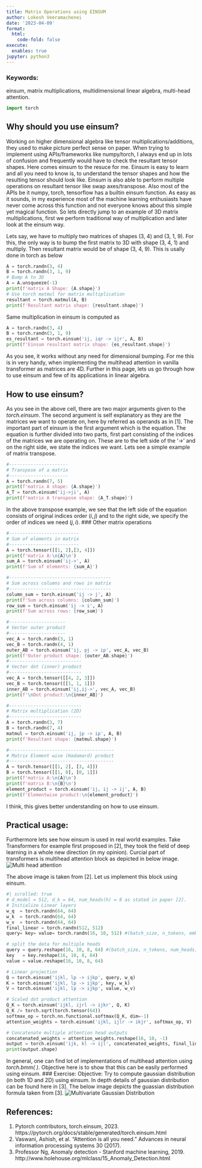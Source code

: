 ```yaml
---
title: Matrix Operations using EINSUM
author: Lokesh Veeramachenei
date: '2023-04-09'
format:
  html:
    code-fold: false
execute:
  enables: true
jupyter: python3
---
```


### Keywords:
einsum, matrix multiplications, multidimensional linear algebra, multi-head attention.

```python
import torch
```

## Why should you use einsum?
Working on higher dimensional algebra like tensor multiplications/additions, they used to make picture perfect sense on paper. When trying to implement using APIs/frameworks like numpy/torch, I always end up in lots of confusion and frequently would have to check the resultant tensor shapes. Here comes einsum to the resuce for me. Einsum is easy to learn and all you need to know is, to understand the tensor shapes and how the resulting tensor should look like. Einsum is also able to perform multiple operations on resultant tensor like swap axes/transpose. Also most of the APIs be it numpy, torch, tensorflow has a builtin einsum function. As easy as it sounds, in my experience most of the machine learning enthusiasts have never come across this function and not everyone knows about this simple yet magical function. So lets directly jump to an example of 3D matrix multiplications, first we perform traditional way of multiplication and later look at the einsum way.

Lets say, we have to multiply two matrices of shapes (3, 4) and (3, 1, 9). For this, the only way is to bump the first matrix to 3D with shape (3, 4, 1) and multiply. Then resultant matrix would be of shape (3, 4, 9). This is usally done in torch as below

```python
A = torch.randn(3, 4)
B = torch.randn(3, 1, 9)
# Bump A to 3D
A = A.unsqueeze(-1)
print(f'matrix A Shape: {A.shape}')
# Use torch matmul for matrix multiplication
resultant = torch.matmul(A, B)
print(f'Resultant matrix shape: {resultant.shape}')
```

Same multiplication in einsum is computed as

```python
A = torch.randn(3, 4)
B = torch.randn(3, 1, 9)
es_resultant = torch.einsum('ij, iqr -> ijr', A, B)
print(f'Einsum resultant matrix shape: {es_resultant.shape}')
```

As you see, it works without any need for dimensional bumping. For me this is in very handy, when implementing the multihead attention in vanilla transformer as matrices are 4D. Further in this page, lets us go through how to use einsum and few of its applications in linear algebra.

## How to use einsum?
As you see in the above cell, there are two major arguments given to the _torch.einsum_. The second argument is self explanatory as they are the matrices we want to operate on, here by referred as operands as in [1]. The important part of einsum is the first argument which is the equation. The equation is further divided into two parts, first part consisting of the indices of the matrices we are operating on. These are to the left side of the '->' and on the right side, we state the indices we want. Lets see a simple example of matrix transpose.

```python
#----------------------
# Transpose of a matrix
#----------------------
A = torch.randn(7, 5)
print(f'matrix A shape: {A.shape}')
A_T = torch.einsum('ij->ji', A)
print(f'matrix A transpose shape: {A_T.shape}')
```

In the above transpose example, we see that the left side of the equation consists of original indices order $(i,j)$ and to the right side, we specify the order of indices we need $(j, i)$.
### Other matrix operations

```python
#--------------------------
# Sum of elements in matrix
#--------------------------
A = torch.tensor([[1, 2],[3, 4]])
print(f'matrix A:\n{A}\n')
sum_A = torch.einsum('ij->', A)
print(f'Sum of elements: {sum_A}')
```

```python
#--------------------------------------
# Sum across columns and rows in matrix
#--------------------------------------
column_sum = torch.einsum('ij -> j', A)
print(f'Sum across columns: {column_sum}')
row_sum = torch.einsum('ij -> i', A)
print(f'Sum across rows: {row_sum}')
```

```python
#---------------------
# Vector outer product
#---------------------
vec_A = torch.randn(3, 1)
vec_B = torch.randn(4, 1)
outer_AB = torch.einsum('ij, pj -> ip', vec_A, vec_B)
print(f'Outer product shape: {outer_AB.shape}')
#---------------------------
# Vector dot (inner) product
#---------------------------
vec_A = torch.tensor([[4, 2, 3]])
vec_B = torch.tensor([[1, 1, 1]])
inner_AB = torch.einsum('ij,ij->', vec_A, vec_B)
print(f'\nDot product:\n{inner_AB}')
```

```python
#---------------------------
# Matrix multiplication (2D)
#---------------------------
A = torch.randn(3, 7)
B = torch.randn(7, 4)
matmul = torch.einsum('ij, jp -> ip', A, B)
print(f'Resultant shape: {matmul.shape}')
```

```python
#---------------------------------------
# Matrix Element wise (Hadamard) product
#---------------------------------------
A = torch.tensor([[1, 2], [3, 4]])
B = torch.tensor([[1, 0], [0, 1]])
print(f'matrix A:\n{A}\n')
print(f'matrix B:\n{B}\n')
element_product = torch.einsum('ij, ij -> ij', A, B)
print(f'Elementwise product:\n{element_product}')
```

I think, this gives better understanding on how to use einsum.

## Practical usage:
Furthermore lets see how einsum is used in real world examples. Take Transformers for example first proposed in [2], they took the field of deep learning in a whole new direction (in my opinion). Curcial part of transformers is multihead attention block as depicted in below image.
![Multi head attention](./multihead_attention.jpeg "Multi head attention. Image from [2]")

The above image is taken from [2]. Let us implement this block using einsum.

```python
#| scrolled: true
# d_model = 512, d_k = 64, num_heads(h) = 8 as stated in paper [2].
# Initialize Linear layers
w_q  = torch.randn(64, 64)
w_k  = torch.randn(64, 64)
w_v  = torch.randn(64, 64)
final_linear = torch.randn(512, 512)
query= key= value= torch.randn(16, 10, 512) #(batch_size, n_tokens, embedding_size)

# split the data for multiple heads
query = query.reshape(16, 10, 8, 64) #(batch_size, n_tokens, num_heads, d_k)
key   = key.reshape(16, 10, 8, 64)
value = value.reshape(16, 10, 8, 64)

# Linear projection
Q = torch.einsum('ijkl, lp -> ijkp', query, w_q)
K = torch.einsum('ijkl, lp -> ijkp', key, w_k)
V = torch.einsum('ijkl, lp -> ijkp', value, w_v)

# Scaled dot product attention
Q_K = torch.einsum('ijkl, ijrl -> ijkr', Q, K)
Q_K /= torch.sqrt(torch.tensor(64))
softmax_op = torch.nn.functional.softmax(Q_K, dim=-1)
attention_weights = torch.einsum('ijkl, ijlr -> ikjr', softmax_op, V)

# Concatenate multiple attention head outputs
concatenated_weights = attention_weights.reshape(16, 10, -1)
output = torch.einsum('ijk, kl -> ijl', concatenated_weights, final_linear)
print(output.shape)
```

In general, one can find lot of implementations of multihead attention using _torch.bmm( )_. Objective here is to show that this can be easily performed using einsum.
### Exercise:
Objective: Try to compute gaussian distribution (in both 1D and 2D) using einsum. In depth details of gaussian distribution can be found here in [3]. The below image depicts the guassian distribution formula taken from [3].
![Multivariate Gaussian Distribution](./multigauss.jpeg "Multivariate Gaussian Distribution")

## References:
1. Pytorch contributors, torch.einsum, 2023. https://pytorch.org/docs/stable/generated/torch.einsum.html
2. Vaswani, Ashish, et al. "Attention is all you need." Advances in neural information processing systems 30 (2017).
3. Professor Ng, Anomaly detection - Stanford machine learning, 2019. http://www.holehouse.org/mlclass/15_Anomaly_Detection.html

